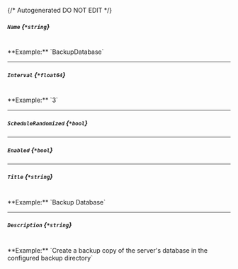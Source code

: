 {/* Autogenerated DO NOT EDIT  */}
##### `Name` *{`*string`}*
<br/>
**Example:** `BackupDatabase`

---
##### `Interval` *{`*float64`}*
<br/>
**Example:** `3`

---
##### `ScheduleRandomized` *{`*bool`}*

---
##### `Enabled` *{`*bool`}*

---
##### `Title` *{`*string`}*
<br/>
**Example:** `Backup Database`

---
##### `Description` *{`*string`}*
<br/>
**Example:** `Create a backup copy of the server's database in the configured backup directory`


